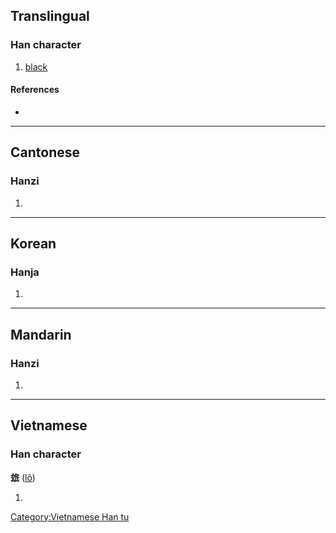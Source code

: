 {{character info/new}}
==Translingual==

===Han character===
{{Han char|rn=95|rad=玄|as=06|sn=11|four=08732|canj=YIOHV}}

# [[black]]

====References====
* {{Han ref|kx=0726.010|dkj=20818|dj=1135.050|hdz=10289.020|uh=7388|ud=29576|bh=D66A|bd=54890}}

----

==Cantonese==

===Hanzi===
{{yue-hanzi|jyut=[[lou4]]|y=lou4}}

# {{defn|lang=yue|sort=玄06}}

----

==Korean==

===Hanja===
{{ko-hanja|hangeul=[[로]], [[노]]|eumhun=|rv=ro, no|mr=ro, no|y=lo, no}}

# {{defn|lang=ko|sort=玄06}}

----

==Mandarin==

===Hanzi===
{{cmn-hanzi|pin=[[lú]] ([[lu2]]), [[wàng]] ([[wang4]]), [[yù]] ([[yu4]])|wg=lu<sup>2</sup>, wang<sup>4</sup>, yü<sup>4</sup>}}

# {{defn|lang=cmn|sort=玄06}}

----

==Vietnamese==

===Han character===
'''玈''' ([[lô]])

# {{defn|lang=vi}}

[[Category:Vietnamese Han tu]]